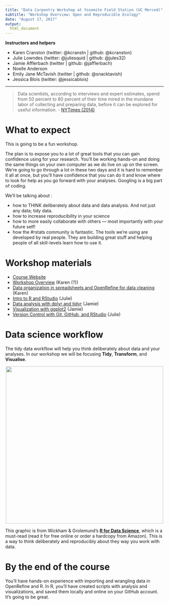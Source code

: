 ```yaml
---
title: "Data Carpentry Workshop at Yosemite Field Station (UC Merced)"
subtitle: "Workshop Overview: Open and Reproducible Ecology" 
date: "August 17, 2017"
output: 
  html_document
---
```




**Instructors and helpers**

- Karen Cranston (twitter: @kcranstn | github: @kcranston)
- Julie Lowndes (twitter: @juliesquid | github: @jules32)
- Jamie Afflerbach (twitter | github: @jafflerbach)
- Noelle Anderson 
- Emily Jane McTavish (twitter | github: @snacktavish)
- Jessica Blois (twitter: @jessicablois)
 
----

> Data scientists, according to interviews and expert estimates, spend from 50 percent to 80 percent of their time mired in the mundane labor of collecting and preparing data, before it can be explored for useful information. - [NYTimes (2014)](http://www.nytimes.com/2014/08/18/technology/for-big-data-scientists-hurdle-to-insights-is-janitor-work.html)

# What to expect

This is going to be a fun workshop.  

The plan is to expose you to a lot of great tools that you can gain confidence using for your research. You'll be working hands-on and doing the same things on your own computer as we do live on up on the screen. We're going to go through a lot in these two days and it is hard to remember it all at once, but you'll have confidence that you can do it and know where to look for help as you go forward with your analyses. Googling is a big part of coding. 

We'll be talking about : 

- how to THINK deliberately about data and data analysis. And not just any data; tidy data.
- how to increase reproducibility in your science
- how to more easily collaborate with others — most importantly with your future self!
- how the #rstats community is fantastic. The tools we're using are developed by real people. They are building great stuff and helping people of all skill-levels learn how to use it. 

# Workshop materials 

- [Course Website](https://snacktavish.github.io/2017-08-17-Yosemite/)
- [Workshop Overview](https://snacktavish.github.io/2017-08-17-Yosemite/overview/) (Karen (?))
- [Data organization in spreadsheets and OpenRefine for data cleaning](http://www.datacarpentry.org/OpenRefine-ecology-lesson/) (Karen)
- [Intro to R and RStudio](https://snacktavish.github.io/2017-08-17-Yosemite/R-RStudio/) (Julie)
- [Data analysis with dplyr and tidyr](http://www.datacarpentry.org/R-ecology-lesson/03-dplyr.html) (Jamie) 
- [Visualization with ggplot2](http://www.datacarpentry.org/R-ecology-lesson/04-visualization-ggplot2.html) (Jamie) 
- [Version Control with Git, GitHub, and RStudio](https://snacktavish.github.io/2017-08-17-Yosemite/version-control) (Julie)


# Data science workflow

The tidy data workflow will help you think deliberately about data and your analyses. In our workshop we will be focusing **Tidy**, **Transform**, and **Visualise**.

<center><img src="img/r4ds_data-science.png" width="500px"></center>


This graphic is from Wickham & Grolemund's [**R for Data Science**](http://r4ds.had.co.nz/), which is a must-read (read it for free online or order a hardcopy from Amazon). This is a way to think deliberately and reproducibly about they way you work with data. 

# By the end of the course

You'll have hands-on experience with importing and wrangling data in OpenRefine and R. In R, you'll have created scripts with analysis and visualizations, and saved them locally and online on your GitHub account. It's going to be great.  


    
